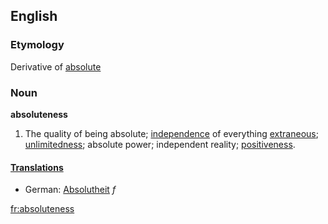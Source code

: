 ==English==

===Etymology===
Derivative of [[absolute]]
===Noun===
'''absoluteness'''

#The quality of being absolute; [[independence]] of everything [[extraneous]]; [[unlimitedness]]; absolute power; independent reality; [[positiveness]].

====[[Translation]]s====
*German: [[Absolutheit]] ''f''

[[fr:absoluteness]]